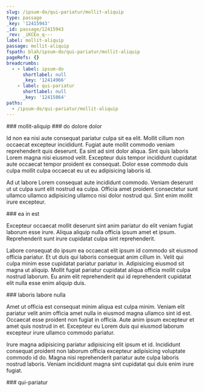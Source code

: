 ```yaml
---
slug: /ipsum-do/qui-pariatur/mollit-aliquip
type: passage
_key: '12415943'
_id: passage/12415943
_rev: _iKCEo_q---
label: mollit-aliquip
passage: mollit-aliquip
fspath: blah/ipsum-do/qui-pariatur/mollit-aliquip
pageRefs: {}
breadcrumbs:
  - - label: ipsum-do
      shortlabel: null
      _key: '12414966'
    - label: qui-pariatur
      shortlabel: null
      _key: '12415864'
paths:
  - /ipsum-do/qui-pariatur/mollit-aliquip
---
```


<NuggetArea>
<Passage slug="/ipsum-do/qui-pariatur/mollit-aliquip" type="passage" _key="12415943" _id="passage/12415943" _rev="_iKCEo_q---" label="mollit-aliquip" passage="mollit-aliquip" fspath="blah/ipsum-do/qui-pariatur/mollit-aliquip" paths="/ipsum-do/qui-pariatur/mollit-aliquip">
<NuggetBody>
### mollit-aliquip

</NuggetBody>
<Breadcrumbs>
<Crumbs>
<Crumb _key="12414966" label="ipsum-do" /><Crumb _key="12415864" label="qui-pariatur" />
</Crumbs>
</Breadcrumbs>
</Passage>

<NuggetsInbound>
</NuggetsInbound>
<NuggetsOutbound>
<Nugget direction="outbound" type="nugget" _key="0d8473f2-149b-4ee4-a19e-10a5c9683e94" _id="nugget/0d8473f2-149b-4ee4-a19e-10a5c9683e94" _rev="_iKCEo_q--_" fspath="blah/ipsum-do/qui-pariatur/mollit-aliquip/do-dolore-dolor.md" label="do dolore dolor" paths="/ipsum-do/qui-pariatur/mollit-aliquip/do-dolore-dolor" slug="/ipsum-do/qui-pariatur/mollit-aliquip/do-dolore-dolor">
<NuggetBody>
### do dolore dolor

Id non ea nisi aute consequat pariatur culpa sit ea elit. Mollit cillum non occaecat excepteur incididunt. Fugiat aute mollit commodo veniam reprehenderit quis deserunt. Ea sint ad sint dolor aliqua. Sint quis laboris Lorem magna nisi eiusmod velit. Excepteur duis tempor incididunt cupidatat aute occaecat tempor proident ex consequat. Dolor esse commodo duis culpa mollit culpa occaecat eu ut eu adipisicing laboris id.

Ad ut labore Lorem consequat aute incididunt commodo. Veniam deserunt ut ut culpa sunt elit nostrud ea culpa. Officia amet proident consectetur sunt ullamco ullamco adipisicing ullamco nisi dolor nostrud qui. Sint enim mollit irure excepteur.

</NuggetBody>
</Nugget>

<Nugget direction="outbound" type="nugget" _key="3a3343a1-f59b-4a37-b392-4ffbc62b1164" _id="nugget/3a3343a1-f59b-4a37-b392-4ffbc62b1164" _rev="_iKCEo_q--A" fspath="blah/ipsum-do/qui-pariatur/mollit-aliquip/ea-in-est.md" label="ea in est" paths="/ipsum-do/qui-pariatur/mollit-aliquip/ea-in-est" slug="/ipsum-do/qui-pariatur/mollit-aliquip/ea-in-est">
<NuggetBody>
### ea in est

Excepteur occaecat mollit deserunt sint anim pariatur do elit veniam fugiat laborum esse irure. Aliqua aliquip nulla officia ipsum amet et ipsum. Reprehenderit sunt irure cupidatat culpa sint reprehenderit.

Labore consequat do ipsum ea occaecat elit ipsum id commodo sit eiusmod officia pariatur. Et ut duis qui laboris consequat anim cillum in. Velit qui culpa minim esse cupidatat pariatur pariatur in. Adipisicing eiusmod sit magna ut aliquip. Mollit fugiat pariatur cupidatat aliqua officia mollit culpa nostrud laborum. Eu anim elit reprehenderit qui id reprehenderit cupidatat elit nulla esse enim aliquip duis.

</NuggetBody>
</Nugget>

<Nugget direction="outbound" type="nugget" _key="f258db97-2c20-4a7c-8151-011c704f4b59" _id="nugget/f258db97-2c20-4a7c-8151-011c704f4b59" _rev="_iKCEo_u---" fspath="blah/ipsum-do/qui-pariatur/mollit-aliquip/laboris-labore-nulla.md" label="laboris labore nulla" paths="/ipsum-do/qui-pariatur/mollit-aliquip/laboris-labore-nulla" slug="/ipsum-do/qui-pariatur/mollit-aliquip/laboris-labore-nulla">
<NuggetBody>
### laboris labore nulla

Amet ut officia est consequat minim aliqua est culpa minim. Veniam elit pariatur velit anim officia amet nulla in eiusmod magna ullamco sint id est. Occaecat esse proident non fugiat in officia. Aute anim ipsum excepteur et amet quis nostrud in et. Excepteur eu Lorem duis qui eiusmod laborum excepteur irure ullamco commodo pariatur.

Irure magna adipisicing pariatur adipisicing elit ipsum et id. Incididunt consequat proident non laborum officia excepteur adipisicing voluptate commodo id do. Magna nisi reprehenderit pariatur aute culpa laboris nostrud laboris. Veniam incididunt magna sint cupidatat qui duis enim irure fugiat.

</NuggetBody>
</Nugget>

</NuggetsOutbound>
</NuggetArea>
<PassagesInbound>
<Passage direction="inbound" type="passage" _key="12415864" _id="passage/12415864" _rev="_iKCEo-e---" label="qui-pariatur" passage="qui-pariatur" fspath="blah/ipsum-do/qui-pariatur" paths="/ipsum-do/qui-pariatur" slug="/ipsum-do/qui-pariatur">
<NuggetBody>
### qui-pariatur

</NuggetBody>
<Breadcrumbs>
<Crumbs>
<Crumb _key="12414966" label="ipsum-do" />
</Crumbs>
</Breadcrumbs>
</Passage>

</PassagesInbound>
<PassagesOutbound>
</PassagesOutbound>